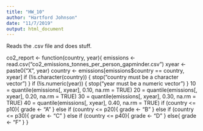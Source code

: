 ```yaml
---
title: "HW_10"
author: "Hartford Johnson"
date: "11/7/2019"
output: html_document
---
```


Reads the .csv file and does stuff.

co2_report <- function(country, year){
  emissions <- read.csv("co2_emissions_tonnes_per_person_gapminder.csv")
  xyear <- paste0("X", year)
  country <- emissions[emissions$country == country, xyear]
  if (!is.character(country)) {
    stop("country must be a character vector")
  }
  if (!is.numeric(year)) {
    stop("year must be a numeric vector")
  }
10 = quantile(emissions[, xyear], 0.10, na.rm = TRUE)
20 = quantile(emissions[, xyear], 0.20, na.rm = TRUE)
30 = quantile(emissions[, xyear], 0.30, na.rm = TRUE)
40 = quantile(emissions[, xyear], 0.40, na.rm = TRUE)
if (country <= p10){
    grade <- "A"
  } else if (country <= p20){
    grade <- "B"
  } else if (country <= p30){
    grade <- "C"
  } else if (country <= p40){
    grade <- "D"
  } else{
    grade <- "F"
  }
  }
